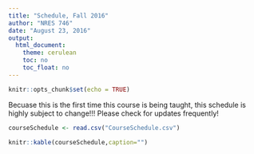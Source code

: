 ```yaml
---
title: "Schedule, Fall 2016"
author: "NRES 746"
date: "August 23, 2016"
output: 
  html_document: 
    theme: cerulean
    toc: no
    toc_float: no
---
```


```r
knitr::opts_chunk$set(echo = TRUE)
```

Becuase this is the first time this course is being taught, this schedule is highly subject to change!!! Please check for updates frequently!

```r
courseSchedule <- read.csv("CourseSchedule.csv")

```

```r
knitr::kable(courseSchedule,caption="")

```

